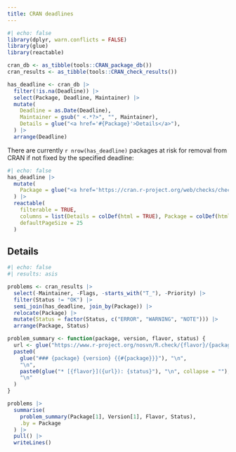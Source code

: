 ```yaml
---
title: CRAN deadlines
---
```


```r
#| echo: false
library(dplyr, warn.conflicts = FALSE)
library(glue)
library(reactable)

cran_db <- as_tibble(tools::CRAN_package_db())
cran_results <- as_tibble(tools::CRAN_check_results())

has_deadline <- cran_db |> 
  filter(!is.na(Deadline)) |> 
  select(Package, Deadline, Maintainer) |> 
  mutate(
    Deadline = as.Date(Deadline),
    Maintainer = gsub(" <.*?>", "", Maintainer),
    Details = glue("<a href='#{Package}'>Details</a>"),
  ) |>
  arrange(Deadline)

```

There are currently `r nrow(has_deadline)` packages at risk for removal from CRAN if not fixed by the specified deadline:

```r
#| echo: false
has_deadline |>
  mutate(
    Package = glue("<a href='https://cran.r-project.org/web/checks/check_results_{Package}.html'>{Package}</a>")
  ) |>
  reactable(
    filterable = TRUE, 
    columns = list(Details = colDef(html = TRUE), Package = colDef(html = TRUE)),
    defaultPageSize = 25
  )
```

## Details

```r
#| echo: false
#| results: asis

problems <- cran_results |> 
  select(-Maintainer, -Flags, -starts_with("T_"), -Priority) |> 
  filter(Status != "OK") |> 
  semi_join(has_deadline, join_by(Package)) |> 
  relocate(Package) |> 
  mutate(Status = factor(Status, c("ERROR", "WARNING", "NOTE"))) |>
  arrange(Package, Status)

problem_summary <- function(package, version, flavor, status) {
  url <- glue("https://www.r-project.org/nosvn/R.check/{flavor}/{package}-00check.html")
  paste0(
    glue("### {package} {version} {{#{package}}}"), "\n",
    "\n",
    paste0(glue("* [{flavor}]({url}): {status}"), "\n", collapse = ""),
    "\n"
  )
}

problems |>
  summarise(
    problem_summary(Package[1], Version[1], Flavor, Status), 
    .by = Package
  ) |>
  pull() |>
  writeLines()
```
